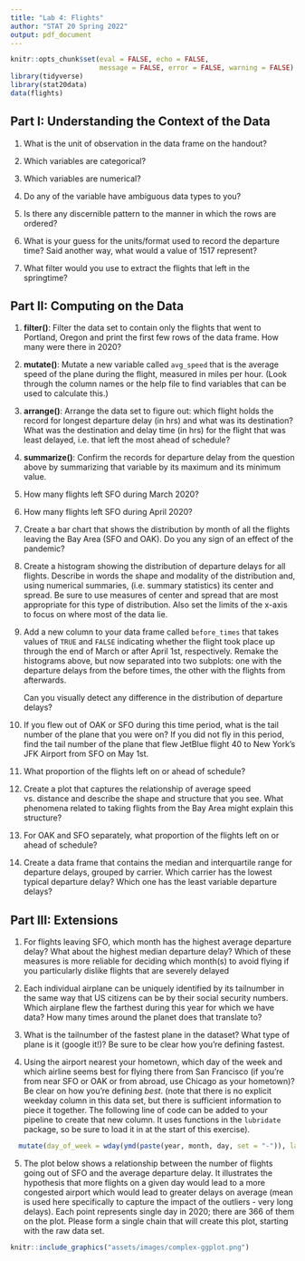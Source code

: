 ```yaml
---
title: "Lab 4: Flights"
author: "STAT 20 Spring 2022"
output: pdf_document
---
```


```r
knitr::opts_chunk$set(eval = FALSE, echo = FALSE,
                      message = FALSE, error = FALSE, warning = FALSE)
library(tidyverse)
library(stat20data)
data(flights)
```

## Part I: Understanding the Context of the Data

1. What is the unit of observation in the data frame on the handout?

2. Which variables are categorical?

3. Which variables are numerical?

4. Do any of the variable have ambiguous data types to you?

5. Is there any discernible pattern to the manner in which the rows are ordered?

6. What is your guess for the units/format used to record the departure time? Said another way, what would a value of 1517 represent?

7. What filter would you use to extract the flights that left in the springtime?


## Part II: Computing on the Data

1. **filter()**: Filter the data set to contain only the flights that went to Portland, Oregon and print the first few rows of the data frame. How many were there in 2020?

1. **mutate()**: Mutate a new variable called `avg_speed` that is the average speed of the plane during the flight, measured in miles per hour. (Look through the column names or the help file to find variables that can be used to calculate this.)

1. **arrange()**: Arrange the data set to figure out: which flight holds the record for longest departure delay (in hrs) and what was its destination? What was the destination and delay time (in hrs) for the flight that was least delayed, i.e. that left the most ahead of schedule?

1. **summarize()**: Confirm the records for departure delay from the question above by summarizing that variable by its maximum and its minimum value.

6. How many flights left SFO during March 2020?

7. How many flights left SFO during April 2020?

8. Create a bar chart that shows the distribution by month of all the flights leaving the Bay Area (SFO and OAK). Do you any sign of an effect of the pandemic?

9. Create a histogram showing the distribution of departure delays for all flights. Describe in words the shape and modality of the distribution and, using numerical summaries, (i.e. summary statistics) its center and spread. Be sure to use measures of center and spread that are most appropriate for this type of distribution. Also set the limits of the x-axis to focus on where most of the data lie.

10. Add a new column to your data frame called `before_times` that takes values of `TRUE` and `FALSE` indicating whether the flight took place up through the end of March or after April 1st, respectively. Remake the histograms above, but now separated into two subplots: one with the departure delays from the before times, the other with the flights from afterwards. 

    Can you visually detect any difference in the distribution of departure delays?

12. If you flew out of OAK or SFO during this time period, what is the tail number of the plane that you were on? If you did not fly in this period, find the tail number of the plane that flew JetBlue flight 40 to New York's JFK Airport from SFO on May 1st.

13. What proportion of the flights left on or ahead of schedule?

14. Create a plot that captures the relationship of average speed vs. distance and describe the shape and structure that you see. What phenomena related to taking flights from the Bay Area might explain this structure?

15. For OAK and SFO separately, what proportion of the flights left on or ahead of schedule?

16.  Create a data frame that contains the median and interquartile range for departure delays, grouped by carrier. Which carrier has the lowest typical departure delay? Which one has the least variable departure delays?


## Part III: Extensions

1. For flights leaving SFO, which month has the highest average departure delay? What about the highest median departure delay? Which of these measures is more reliable for deciding which month(s) to avoid flying if you particularly dislike flights that are severely delayed

2. Each individual airplane can be uniquely identified by its tailnumber in the same way that US citizens can be by their social security numbers. Which airplane flew the farthest during this year for which we have data? How many times around the planet does that translate to?

3. What is the tailnumber of the fastest plane in the dataset? What type of plane is it (google it!)? Be sure to be clear how you're defining fastest.

4.  Using the airport nearest your hometown, which day of the week and which airline seems best for 
flying there from San Francisco (if you're from near SFO or OAK or from abroad, use Chicago as your hometown)? Be clear on how you're defining *best*. (note that there is no explicit weekday 
column in this data set, but there is sufficient information to piece it together. The following line of code 
can be added to your pipeline to create that new column. It uses functions in the `lubridate` package, so be 
sure to load it in at the start of this exercise).

```r
  mutate(day_of_week = wday(ymd(paste(year, month, day, set = "-")), label = T))
```

5. The plot below shows a relationship between the number of flights going out of SFO and the average departure delay. It illustrates the hypothesis that more flights on a given day would lead to a more congested airport which would lead to greater delays on average (mean is used here specifically to capture the impact of the outliers - very long delays). Each point represents single day in 2020; there are 366 of them on the plot. Please form a single chain that will create this plot, starting with the raw data set.

```r
knitr::include_graphics("assets/images/complex-ggplot.png")
```
